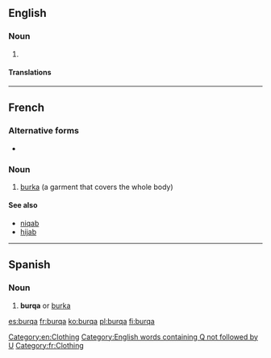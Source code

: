 ==English==

===Noun===
{{en-noun}}

# {{alternative form of|burka}}

====Translations====
{{trans-see|burka}}

[[Category:en:Clothing]]
[[Category:English words containing Q not followed by U]]

----

==French==
{{wikipedia|lang=fr}}

===Alternative forms===
* {{l|fr|burka}}

===Noun===
{{fr-noun|f}}

# [[burka]] (a garment that covers the whole body)

====See also====
* [[niqab]]
* [[hijab]]

[[Category:fr:Clothing]]

----

==Spanish==

===Noun===
{{es-noun|m}}

# '''burqa''' or [[burka]]

[[es:burqa]]
[[fr:burqa]]
[[ko:burqa]]
[[pl:burqa]]
[[fi:burqa]]